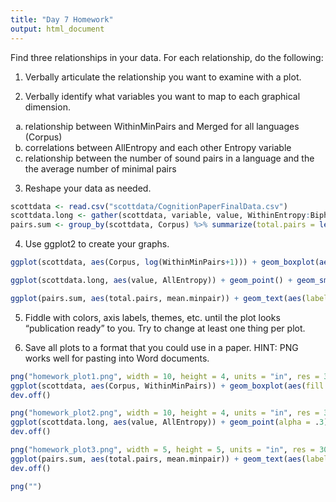 ```yaml
---
title: "Day 7 Homework"
output: html_document
---
```


Find three relationships in your data.  For each relationship, do the following:

1. Verbally articulate the relationship you want to examine with a plot.

2. Verbally identify what variables you want to map to each graphical dimension.

a) relationship between WithinMinPairs and Merged for all languages (Corpus)
b) correlations between AllEntropy and each other Entropy variable
c) relationship between the number of sound pairs in a language and the the average number of minimal pairs


3. Reshape your data as needed.

```r
scottdata <- read.csv("scottdata/CognitionPaperFinalData.csv")
scottdata.long <- gather(scottdata, variable, value, WithinEntropy:BiphoneEntropy)
pairs.sum <- group_by(scottdata, Corpus) %>% summarize(total.pairs = length(Pair), mean.minpair = mean(AllMinPairs))

```

4. Use ggplot2 to create your graphs.

```r
ggplot(scottdata, aes(Corpus, log(WithinMinPairs+1))) + geom_boxplot(aes(fill = Merged)) + scale_fill_brewer(palette = "Set1")

ggplot(scottdata.long, aes(value, AllEntropy)) + geom_point() + geom_smooth(method = "lm") + facet_wrap(~ variable, scales = "free")

ggplot(pairs.sum, aes(total.pairs, mean.minpair)) + geom_text(aes(label = Corpus))

```

5. Fiddle with colors, axis labels, themes, etc. until the plot looks "publication ready" to you.  Try to change at least one thing per plot.

6. Save all plots to a format that you could use in a paper.  HINT: PNG works well for pasting into Word documents.

```r
png("homework_plot1.png", width = 10, height = 4, units = "in", res = 300)
ggplot(scottdata, aes(Corpus, WithinMinPairs)) + geom_boxplot(aes(fill = Merged)) + scale_fill_brewer(palette = "Set1", name = "") + theme_minimal() + scale_y_log10(name = "within-category counts of minimal pairs", breaks = c(5, 10, 25, 50, 100, 250, 500, 1000))
dev.off()

png("homework_plot2.png", width = 10, height = 4, units = "in", res = 300)
ggplot(scottdata.long, aes(value, AllEntropy)) + geom_point(alpha = .3) + geom_smooth(method = "lm") + facet_wrap(~ variable, scales = "free") + theme_minimal() 
dev.off()

png("homework_plot3.png", width = 5, height = 5, units = "in", res = 300)
ggplot(pairs.sum, aes(total.pairs, mean.minpair)) + geom_text(aes(label = Corpus)) + theme_minimal() + xlab("total count of sound pairs examined") + ylab("average count of minimal pairs")
dev.off()
```


```r
png("")
```

